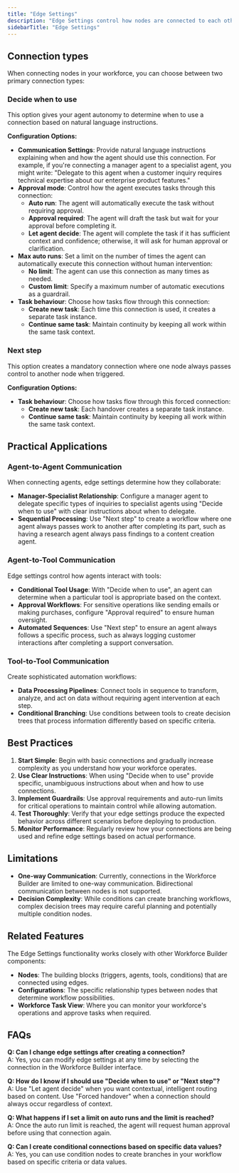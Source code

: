 ```yaml
---
title: "Edge Settings"
description: "Edge Settings control how nodes are connected to each other in your AI Workforce."
sidebarTitle: "Edge Settings"
---
```


## Connection types

When connecting nodes in your workforce, you can choose between two primary connection types:

### Decide when to use

This option gives your agent autonomy to determine when to use a connection based on natural language instructions.

**Configuration Options:**

- **Communication Settings**: Provide natural language instructions explaining when and how the agent should use this connection. For example, if you're connecting a manager agent to a specialist agent, you might write: "Delegate to this agent when a customer inquiry requires technical expertise about our enterprise product features."
- **Approval mode**: Control how the agent executes tasks through this connection:
  - **Auto run**: The agent will automatically execute the task without requiring approval.
  - **Approval required**: The agent will draft the task but wait for your approval before completing it.
  - **Let agent decide**: The agent will complete the task if it has sufficient context and confidence; otherwise, it will ask for human approval or clarification.
- **Max auto runs**: Set a limit on the number of times the agent can automatically execute this connection without human intervention:
  - **No limit**: The agent can use this connection as many times as needed.
  - **Custom limit**: Specify a maximum number of automatic executions as a guardrail.
- **Task behaviour**: Choose how tasks flow through this connection:
  - **Create new task**: Each time this connection is used, it creates a separate task instance.
  - **Continue same task**: Maintain continuity by keeping all work within the same task context.

### Next step

This option creates a mandatory connection where one node always passes control to another node when triggered.

**Configuration Options:**

- **Task behaviour**: Choose how tasks flow through this forced connection:
  - **Create new task**: Each handover creates a separate task instance.
  - **Continue same task**: Maintain continuity by keeping all work within the same task context.

## Practical Applications

### Agent-to-Agent Communication

When connecting agents, edge settings determine how they collaborate:

- **Manager-Specialist Relationship**: Configure a manager agent to delegate specific types of inquiries to specialist agents using "Decide when to use" with clear instructions about when to delegate.
- **Sequential Processing**: Use "Next step" to create a workflow where one agent always passes work to another after completing its part, such as having a research agent always pass findings to a content creation agent.

### Agent-to-Tool Communication

Edge settings control how agents interact with tools:

- **Conditional Tool Usage**: With "Decide when to use", an agent can determine when a particular tool is appropriate based on the context.
- **Approval Workflows**: For sensitive operations like sending emails or making purchases, configure "Approval required" to ensure human oversight.
- **Automated Sequences**: Use "Next step" to ensure an agent always follows a specific process, such as always logging customer interactions after completing a support conversation.

### Tool-to-Tool Communication

Create sophisticated automation workflows:

- **Data Processing Pipelines**: Connect tools in sequence to transform, analyze, and act on data without requiring agent intervention at each step.
- **Conditional Branching**: Use conditions between tools to create decision trees that process information differently based on specific criteria.

## Best Practices

1. **Start Simple**: Begin with basic connections and gradually increase complexity as you understand how your workforce operates.
2. **Use Clear Instructions**: When using "Decide when to use" provide specific, unambiguous instructions about when and how to use connections.
3. **Implement Guardrails**: Use approval requirements and auto-run limits for critical operations to maintain control while allowing automation.
4. **Test Thoroughly**: Verify that your edge settings produce the expected behavior across different scenarios before deploying to production.
5. **Monitor Performance**: Regularly review how your connections are being used and refine edge settings based on actual performance.

## Limitations

- **One-way Communication**: Currently, connections in the Workforce Builder are limited to one-way communication. Bidirectional communication between nodes is not supported.
- **Decision Complexity**: While conditions can create branching workflows, complex decision trees may require careful planning and potentially multiple condition nodes.

## Related Features

The Edge Settings functionality works closely with other Workforce Builder components:

- **Nodes**: The building blocks (triggers, agents, tools, conditions) that are connected using edges.
- **Configurations**: The specific relationship types between nodes that determine workflow possibilities.
- **Workforce Task View**: Where you can monitor your workforce's operations and approve tasks when required.

## FAQs

**Q: Can I change edge settings after creating a connection?**\
A: Yes, you can modify edge settings at any time by selecting the connection in the Workforce Builder interface.

**Q: How do I know if I should use "Decide when to use" or "Next step"?**\
A: Use "Let agent decide" when you want contextual, intelligent routing based on content. Use "Forced handover" when a connection should always occur regardless of context.

**Q: What happens if I set a limit on auto runs and the limit is reached?**\
A: Once the auto run limit is reached, the agent will request human approval before using that connection again.

**Q: Can I create conditional connections based on specific data values?**\
A: Yes, you can use condition nodes to create branches in your workflow based on specific criteria or data values.